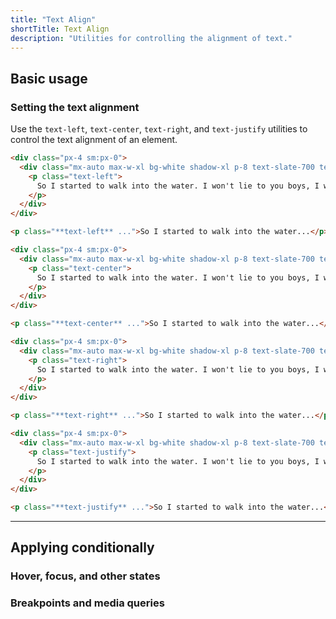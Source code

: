 ---
title: "Text Align"
shortTitle: Text Align
description: "Utilities for controlling the alignment of text."
---



## Basic usage

### Setting the text alignment

Use the `text-left`, `text-center`, `text-right`, and `text-justify` utilities to control the text alignment of an element.

```html {{ example: { p: 'none' } }}
<div class="px-4 sm:px-0">
  <div class="mx-auto max-w-xl bg-white shadow-xl p-8 text-slate-700 text-sm leading-6 sm:text-base sm:leading-7 dark:bg-slate-800 dark:text-slate-400">
    <p class="text-left">
      So I started to walk into the water. I won't lie to you boys, I was terrified. But I pressed on, and as I made my way past the breakers a strange calm came over me. I don't know if it was divine intervention or the kinship of all living things but I tell you Jerry at that moment, I <em>was</em> a marine biologist.
    </p>
  </div>
</div>
```

```html
<p class="**text-left** ...">So I started to walk into the water...</p>
```

```html {{ example: { p: 'none' } }}
<div class="px-4 sm:px-0">
  <div class="mx-auto max-w-xl bg-white shadow-xl p-8 text-slate-700 text-sm leading-6 sm:text-base sm:leading-7 dark:bg-slate-800 dark:text-slate-400">
    <p class="text-center">
      So I started to walk into the water. I won't lie to you boys, I was terrified. But I pressed on, and as I made my way past the breakers a strange calm came over me. I don't know if it was divine intervention or the kinship of all living things but I tell you Jerry at that moment, I <em>was</em> a marine biologist.
    </p>
  </div>
</div>
```

```html
<p class="**text-center** ...">So I started to walk into the water...</p>
```

```html {{ example: { p: 'none' } }}
<div class="px-4 sm:px-0">
  <div class="mx-auto max-w-xl bg-white shadow-xl p-8 text-slate-700 text-sm leading-6 sm:text-base sm:leading-7 dark:bg-slate-800 dark:text-slate-400">
    <p class="text-right">
      So I started to walk into the water. I won't lie to you boys, I was terrified. But I pressed on, and as I made my way past the breakers a strange calm came over me. I don't know if it was divine intervention or the kinship of all living things but I tell you Jerry at that moment, I <em>was</em> a marine biologist.
    </p>
  </div>
</div>
```

```html
<p class="**text-right** ...">So I started to walk into the water...</p>
```

```html {{ example: { p: 'none' } }}
<div class="px-4 sm:px-0">
  <div class="mx-auto max-w-xl bg-white shadow-xl p-8 text-slate-700 text-sm leading-6 sm:text-base sm:leading-7 dark:bg-slate-800 dark:text-slate-400">
    <p class="text-justify">
      So I started to walk into the water. I won't lie to you boys, I was terrified. But I pressed on, and as I made my way past the breakers a strange calm came over me. I don't know if it was divine intervention or the kinship of all living things but I tell you Jerry at that moment, I <em>was</em> a marine biologist.
    </p>
  </div>
</div>
```

```html
<p class="**text-justify** ...">So I started to walk into the water...</p>
```

---

## <Heading ignore>Applying conditionally</Heading>

### <Heading ignore>Hover, focus, and other states</Heading>

<HoverFocusAndOtherStates defaultClass="text-left" featuredClass="text-center" element="p" />

### <Heading ignore>Breakpoints and media queries</Heading>

<BreakpointsAndMediaQueries defaultClass="text-left" featuredClass="text-center" element="p" />
